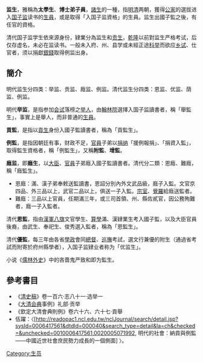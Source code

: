 '''监生'''，雅稱為'''太學生'''、'''博士弟子員'''，[[諸生|諸生]]的一種，指[[明|明]][[清|清]]两朝，獲得[[公家|公家]]的選拔进入[[国子监|国子监]]读书的[[生員|生員]]，或是取得「入国子监資格」的生員。监生出國子監之後，有任官的資格。

清代国子监学生依來源身份，肄業分為监生和[[贡生|贡生]]，[[乾隆|乾隆]]以前對监生严格考试，后仅存虚名，未必在监读书。一般未入府、州、县学或未經正途[[科举|科举]]而欲应[[乡试|乡试]]、仕官者，须以捐獻[[銀錢|銀錢]]取得例监出身。

==簡介==
明代监生分四类：举监、贡监、廕监、例监。清代监生分四类：恩监、优监、荫监、例监。

明代'''举监'''，是指参加[[会试|会试]]落榜之[[举人|举人]]，由[[翰林院|翰林院]]選擇入国子监讀書者，稱「舉監生」，事實上是舉人，而非普通的[[生員|生員]]。

'''貢監'''，是指以[[貢生|貢生]]身份入國子監讀書者，稱為「貢監生」。

'''例監'''，是指因朝廷有事，财政不足，[[官員|官員]]子弟以[[捐纳|捐纳]]「援例報捐」、「捐資入監」，取得監生資格者，稱「例監生」，又稱'''附監'''、'''增監'''。

'''廕监'''，即'''廕生'''，以[[大臣|大臣]]、[[官員|官員]]子弟廕入國子監讀書者。清代分二類：恩廕、難廕，稱「廕監生」。
*恩廕：滿、漢子弟奉敕送監讀書，恩詔分別內外文武品級，廕子入監。文官京四品、外三品以上，武官二品以上，俱送一子入監。[[宗室|宗室]]、[[覺羅|覺羅]]給廕送監者。
* 難廕：三品以上官員，任期滿三年，或三司首領、州、縣佐貳官，因公務殉難者，廕一子入監者。

清代'''恩監'''，指由[[漢軍八旗|漢軍八旗]]文官學生、[[算學|算學]]滿、漢肄業生考入國子監，以及大臣官員後裔，由武生、奉祀生、俊秀選入監者，稱為「恩監生」。

清代'''優監'''，每三年由各省[[學政|學政]]會同[[總督|總督]]、[[巡撫|巡撫]]考試，選文行兼優的附生（通過省考試而附寄於府州縣學者），入国子监肄业者称为「优监生」。

小说《[[儒林外史|儒林外史]]》中的吝嗇鬼严致和即为監生。

== 參考書目 ==
* 《[[清史稿|清史稿]]》卷一百六·志八十一·选举一
* 《[[大清会典|大清会典]]事例》礼部·贡举
* 《欽定大清會典則例》卷六十六、六十七·貢舉
*伍躍：〈[http://readopac1.ncl.edu.tw/nclJournal/search/detail.jsp?sysId=0006417561&dtdId=000040&search_type=detail&la=ch&checked=&unchecked=0010006417561,0020005071992, 明代的社會：納貢與例監——中國近世社會庶民勢力成長的一個側面] {{Wayback|url=http://readopac1.ncl.edu.tw/nclJournal/search/detail.jsp?sysId=0006417561&dtdId=000040&search_type=detail&la=ch&checked=&unchecked=0010006417561,0020005071992, |date=20201221053400 }}〉。

[[Category:生员|Category:生员]]